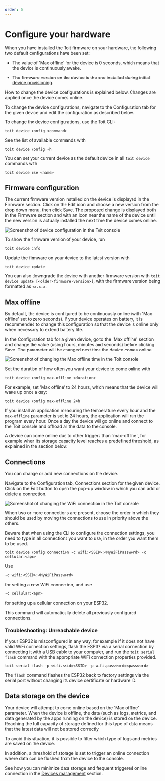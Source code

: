 ```yaml
---
order: 5
---
```



# Configure your hardware

When you have installed the Toit firmware on your hardware, the following two default configurations have been set:

- The value of 'Max offline' for the device is 0 seconds, which means that the device is continuously awake.

- The firmware version on the device is the one installed during initial [device provisioning](../provision).

How to change the device configurations is explained below. Changes are applied once the device comes online.

<Tabs>
<Tab label="Console">

To change the device configurations, navigate to the Configuration tab for the given device and edit the configuration as described below.

</Tab>

<Tab label="CLI">
To change the device configurations, use the Toit CLI:

```shell
toit device config <command>
```

See the list of available commands with

```shell
toit device config -h
```

You can set your current device as the default device in all `toit device` commands with

```shell
toit device use <name>
```

</Tab>
</Tabs>

## Firmware configuration

<Tabs>
<Tab label="Console">

The current firmware version installed on the device is displayed in the Firmware section. Click on the Edit icon and choose a new version from the drop down menu, then click Save. 
The proposed change is displayed both in the Firmware section and with an icon near the name of the device until the new version is actually installed the next time the device comes online.

<img src={ConfigSdkDevice} alt="Screenshot of device configuration in the Toit console" />

</Tab>
<Tab label="CLI">

To show the firmware version of your device, run

```shell
toit device info
```

Update the firmware on your device to the latest version with

```shell
toit device update
```

You can also downgrade the device with another firmware version with `toit device update [<older-firmware-version>]`, with the firmware version being formatted as `vx.x.x`.

</Tab>
</Tabs>

## Max offline

By default, the device is configured to be continuously online (with 'Max offline' set to zero seconds). If your device operates on battery, it is recommended to change this configuration so that the device is online only when necessary to extend battery life.

<Tabs>
<Tab label="Console">

In the Configuration tab for a given device, go to the 'Max offline' section and change the value (using hours, minutes and seconds) before clicking Save. The parameter will be changed next time the device comes online.

<img src={MaxOfflineConfig} alt="Screenshot of changing the Max offline time in the Toit console" />

</Tab>
<Tab label="CLI">

Set the duration of how often you want your device to come online with

```shell
toit device config max-offline <duration>
```

For example, set 'Max offline' to 24 hours, which means that the device will wake up once a day:

```shell
toit device config max-offline 24h
```

</Tab>
</Tabs>

If you install an application measuring the temperature every hour and the `max-offline` parameter is set to 24 hours, the application will run the program every hour. 
Once a day the device will go online and connect to the Toit console and offload all the data to the console.

<Note>
A device can come online due to other triggers than `max-offline`, for example when its storage capacity level reaches a predefined threshold, as explained in the section below.
</Note>

## Connections

You can change or add new connections on the device.

<Tabs>
<Tab label="Console">

Navigate to the Configuration tab, Connections section for the given device. Click on the Edit button to open the pop-up window in which you can add or delete a connection.

<img src={SetWifiConnections} alt="Screenshot of changing the WiFi connection in the Toit console" />

When two or more connections are present, choose the order in which they should be used by moving the connections to use in priority above the others.

</Tab>
<Tab label="CLI">

Beware that when using the CLI to configure the connection settings, you need to type in all connections you want to use, in the order you want them to be used.

```shell
toit device config connection -c wifi:<SSID>:<MyWiFiPassword> -c cellular:<apn>
```

Use

```txt
-c wifi:<SSID>:<MyWiFiPassword>
```

for setting a new WiFi connection, and use


```txt
-c cellular:<apn>
```

for setting up a cellular connection on your ESP32.

<Note>
This command will automatically delete all previously configured connections.
</Note>

</Tab>
</Tabs>

### Troubleshooting: Unreachable device

If your ESP32 is misconfigured in any way, for example if it does not have valid WiFi connection settings, flash the ESP32 via a serial connection by connecting it with a USB cable to your computer, and run the `toit serial flash` command with the appropriate WiFi connection properties provided.

```shell
toit serial flash -p wifi.ssid=<SSID> -p wifi.password=<password>
```

The `flash` command flashes the ESP32 back to factory settings via the serial port without changing its device certificate or hardware ID.

## Data storage on the device

Your device will attempt to come online based on the 'Max offline' parameter.
When the device is offline, the data (such as logs, metrics, and data generated by the apps running on the device) is stored on the device.
Reaching the full capacity of storage defined for this type of data means that the latest data will not be stored correctly.

To avoid this situation, it is possible to filter which type of logs and metrics are saved on the device.

In addition, a threshold of storage is set to trigger an online connection where data can be flushed from the device to the console.

See how you can minimize data storage and frequent triggered online connection in the [Devices management](../../console/deviceconsole) section.
